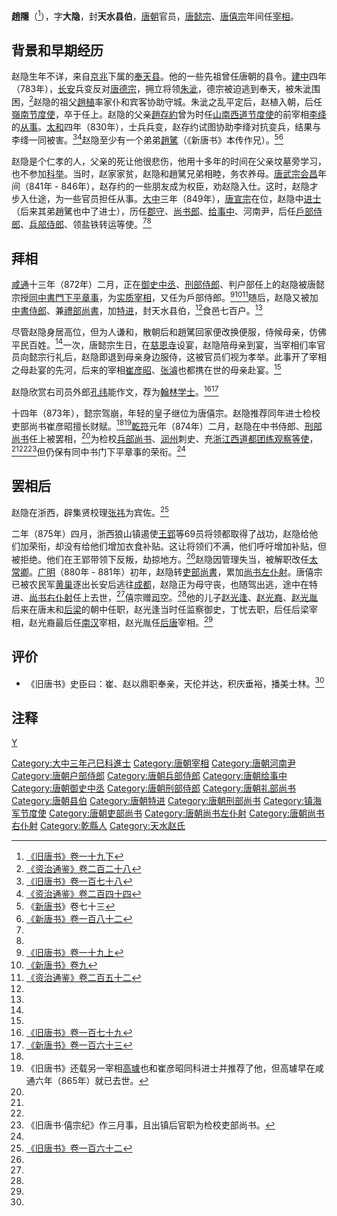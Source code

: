 {{Otheruses|subject=唐朝宰相|other=[[北齐|北齐]][[官员|官员]]|趙彥深}}

{{Infobox Biography
| subject_name   = 趙隱 
| image_name     = 
| image_size     = 
| image_caption  = 
| date_of_birth  = 不詳
| place_of_birth = [[唐朝|唐朝]]
| date_of_death  = 881年
| place_of_death = [[唐朝|唐朝]]
| occupation     = [[唐朝|唐朝]]官员
}}

'''趙隱'''（{{bd|9世纪||881年||catIdx=Z趙}}<ref name=BT19-2>[[:s:旧唐书/卷19下|《旧唐书》卷一十九下]]</ref>），字'''大隐'''，封'''天水县伯'''，[[唐朝|唐朝]]官员，[[唐懿宗|唐懿宗]]、[[唐僖宗|唐僖宗]]年间任[[宰相|宰相]]。

== 背景和早期经历 ==
赵隐生年不详，来自[[京兆|京兆]]下属的[[奉天县|奉天县]]。他的一些先祖曾任唐朝的县令。[[建中_(唐朝)|建中]]四年（783年），[[长安|长安]]兵变反对[[唐德宗|唐德宗]]，拥立将领[[朱泚|朱泚]]，德宗被迫逃到奉天，被朱泚围困，<ref>[[:s:资治通鉴/卷228|《资治通鉴》卷二百二十八]]</ref>赵隐的祖父[[趙植_(唐代)|趙植]]率家仆和宾客协助守城。朱泚之乱平定后，赵植入朝，后任[[嶺南节度使|嶺南节度使]]，卒于任上。赵隐的父亲[[趙存約|趙存約]]曾为时任[[山南西道节度使|山南西道节度使]]的前宰相[[李绛|李绛]]的[[从事|从事]]。[[太和_(唐朝)|太和]]四年（830年），士兵兵变，赵存约试图协助李绛对抗变兵，结果与李绛一同被害。<ref name=BT178>[[:s:旧唐书/卷178|《旧唐书》卷一百七十八]]</ref><ref>[[:s:资治通鉴/卷244|《资治通鉴》卷二百四十四]]</ref>赵隐至少有一个弟弟[[趙騭|趙騭]]（《新唐书》本传作兄）。<ref name=NBT73>《[[新唐书|新唐书]]》卷七十三</ref><ref name=NBT182>[[:s:新唐书/卷182|《新唐书》卷一百八十二]]</ref>

赵隐是个仁孝的人，父亲的死让他很悲伤，他用十多年的时间在父亲坟墓旁学习，也不参加[[科举|科举]]。当时，赵家家贫，赵隐和趙騭兄弟相睦，务农养母。[[唐武宗|唐武宗]][[会昌_(唐朝)|会昌]]年间（841年 - 846年），赵存约的一些朋友成为权臣，劝赵隐入仕。这时，赵隐才步入仕途，为一些官员担任从事。[[大中_(唐朝)|大中]]三年（849年），[[唐宣宗|唐宣宗]]在位，赵隐中[[进士|进士]]（后来其弟趙騭也中了进士），历任[[郡守|郡守]]、[[尚书郎|尚书郎]]、[[给事中|给事中]]、河南尹，后任[[戶部侍郎|戶部侍郎]]、[[兵部侍郎|兵部侍郎]]、领盐铁转运等使。<ref name=BT178/><ref name=NBT182/>

== 拜相 ==
[[咸通|咸通]]十三年（872年）二月，正在[[御史中丞|御史中丞]]、[[刑部侍郎|刑部侍郎]]、判户部任上的赵隐被唐懿宗授[[同中書門下平章事|同中書門下平章事]]，为[[实质宰相|实质宰相]]，又任为戶部侍郎。<ref>[[:s:旧唐书/卷19上|《旧唐书》卷一十九上]]</ref><ref name=NBT9>[[:s:新唐书/卷9|《新唐书》卷九]]</ref><ref name=ZZTJ252>[[:s:资治通鉴/卷252|《资治通鉴》卷二百五十二]]</ref>随后，赵隐又被加[[中書侍郎|中書侍郎]]、兼[[禮部尚書|禮部尚書]]，加[[特进|特进]]，封天水县伯，<ref name=NBT182/>食邑七百户。<ref name=BT178/>

尽管赵隐身居高位，但为人谦和，散朝后和趙騭回家便改换便服，侍候母亲，仿佛平民百姓。<ref name=BT178/>一次，唐懿宗生日，在[[慈恩寺|慈恩寺]]设宴，赵隐陪母亲到宴，当宰相们率官员向懿宗行礼后，赵隐即退到母亲身边服侍，这被官员们视为孝举。此事开了宰相之母赴宴的先河，后来的宰相[[崔彦昭|崔彦昭]]、[[张濬|张濬]]也都携在世的母亲赴宴。<ref name=NBT182/>

赵隐欣赏右司员外郎[[孔纬|孔纬]]能作文，荐为[[翰林学士|翰林学士]]。<ref>[[:s:旧唐书/卷179|《旧唐书》卷一百七十九]]</ref><ref>[[:s:新唐书/卷163|《新唐书》卷一百六十三]]</ref>

十四年（873年），懿宗驾崩，年轻的皇子继位为唐僖宗。赵隐推荐同年进士检校吏部尚书崔彦昭擅长财赋。<ref name=BT178/><ref>《旧唐书》还载另一宰相[[高璩|高璩]]也和崔彦昭同科进士并推荐了他，但高璩早在咸通六年（865年）就已去世。</ref>[[乾符|乾符]]元年（874年）二月，赵隐在中书侍郎、[[刑部尚书|刑部尚书]]任上被罢相，<ref name=NBT9/>为检校[[兵部尚书|兵部尚书]]、[[润州|润州]]刺史、充[[镇海军节度使|浙江西道都团练观察等使]]，<ref name=BT19-2/><ref name=NBT182/><ref>《旧唐书·僖宗纪》作三月事，且出镇后官职为检校吏部尚书。</ref>但仍保有同中书门下平章事的荣衔。<ref name=ZZTJ252/>

== 罢相后 ==
赵隐在浙西，辟集贤校理[[张祎|张祎]]为宾佐。<ref>[[:s:旧唐书/卷162|《旧唐书》卷一百六十二]]</ref>

二年（875年）四月，浙西狼山镇遏使[[王郢|王郢]]等69员将领都取得了战功，赵隐给他们加荣衔，却没有给他们增加衣食补贴。这让将领们不满，他们呼吁增加补贴，但被拒绝。他们在王郢带领下反叛，劫掠地方。<ref name=ZZTJ252/>赵隐因管理失当，被解职改任[[太常卿|太常卿]]。[[广明_(唐朝)|广明]]（880年 - 881年）初年，赵隐转[[吏部尚書|吏部尚書]]，累加[[尚书左仆射|尚书左仆射]]。唐僖宗已被农民军[[黄巢|黄巢]]逐出长安后逃往[[成都|成都]]，赵隐正为母守丧，也随驾出逃，途中在特进、[[尚书右仆射|尚书右仆射]]任上去世，<ref name=NBT182/>僖宗赠[[司空|司空]]。<ref name=BT19-2/>他的儿子[[赵光逢|赵光逢]]、[[赵光裔|赵光裔]]、[[赵光胤|赵光胤]]后来在唐末和[[后梁|后梁]]的朝中任职，赵光逢当时任监察御史，丁忧去职，后任后梁宰相，赵光裔最后任[[南汉|南汉]]宰相，赵光胤任[[后唐|后唐]]宰相。<ref name=BT178/>

== 评价 ==
*《旧唐书》史臣曰：崔、赵以鼎职奉亲，天伦并达，积庆垂裕，播美士林。<ref name=BT178/>

== 注释 ==
{{reflist}}
{{start box}}
{{s-before|[[于琮|于琮]]}}
{{s-title|[[唐朝|唐朝]][[尚书右仆射|尚书右仆射]]|（非宰相）<br>881年}}
{{s-after|[[王徽_(琅琊貞侯)|王徽]]}}
{{end box}}

{{DEFAULTSORT:Z}}
[[category:趙姓|Y]]
[[Category:大中三年己巳科進士|Category:大中三年己巳科進士]]
[[Category:唐朝宰相|Category:唐朝宰相]]
[[Category:唐朝河南尹|Category:唐朝河南尹]]
[[Category:唐朝户部侍郎|Category:唐朝户部侍郎]]
[[Category:唐朝兵部侍郎|Category:唐朝兵部侍郎]]
[[Category:唐朝给事中|Category:唐朝给事中]]
[[Category:唐朝御史中丞|Category:唐朝御史中丞]]
[[Category:唐朝刑部侍郎|Category:唐朝刑部侍郎]]
[[Category:唐朝礼部尚书|Category:唐朝礼部尚书]]
[[Category:唐朝县伯|Category:唐朝县伯]]
[[Category:唐朝特进|Category:唐朝特进]]
[[Category:唐朝刑部尚书|Category:唐朝刑部尚书]]
[[Category:镇海军节度使|Category:镇海军节度使]]
[[Category:唐朝吏部尚书|Category:唐朝吏部尚书]]
[[Category:唐朝尚书左仆射|Category:唐朝尚书左仆射]]
[[Category:唐朝尚书右仆射|Category:唐朝尚书右仆射]]
[[Category:乾縣人|Category:乾縣人]]
[[Category:天水赵氏|Category:天水赵氏]]